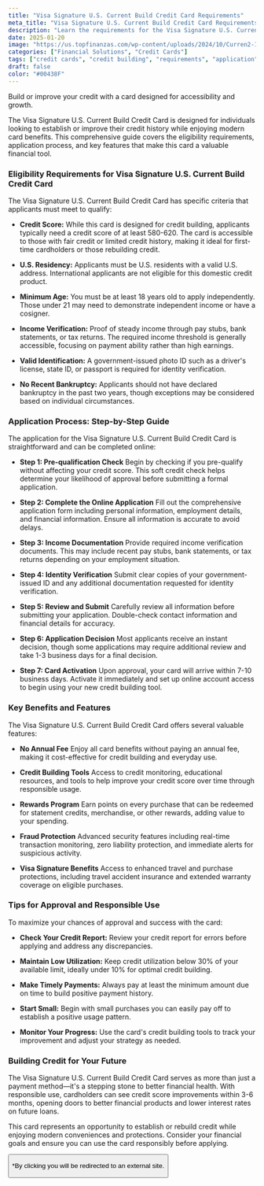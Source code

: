 ```yaml
---
title: "Visa Signature U.S. Current Build Credit Card Requirements"
meta_title: "Visa Signature U.S. Current Build Credit Card Requirements"
description: "Learn the requirements for the Visa Signature U.S. Current Build Credit Card. Discover eligibility criteria, application steps, and key benefits for building credit."
date: 2025-01-20
image: "https://us.topfinanzas.com/wp-content/uploads/2024/10/Curren2-1024x536.webp"
categories: ["Financial Solutions", "Credit Cards"]
tags: ["credit cards", "credit building", "requirements", "application"]
draft: false
color: "#00438F"
---
```


Build or improve your credit with a card designed for accessibility and growth.

The Visa Signature U.S. Current Build Credit Card is designed for individuals looking to establish or improve their credit history while enjoying modern card benefits. This comprehensive guide covers the eligibility requirements, application process, and key features that make this card a valuable financial tool.

### Eligibility Requirements for Visa Signature U.S. Current Build Credit Card

The Visa Signature U.S. Current Build Credit Card has specific criteria that applicants must meet to qualify:

- **Credit Score:** While this card is designed for credit building, applicants typically need a credit score of at least 580-620. The card is accessible to those with fair credit or limited credit history, making it ideal for first-time cardholders or those rebuilding credit.

- **U.S. Residency:** Applicants must be U.S. residents with a valid U.S. address. International applicants are not eligible for this domestic credit product.

- **Minimum Age:** You must be at least 18 years old to apply independently. Those under 21 may need to demonstrate independent income or have a cosigner.

- **Income Verification:** Proof of steady income through pay stubs, bank statements, or tax returns. The required income threshold is generally accessible, focusing on payment ability rather than high earnings.

- **Valid Identification:** A government-issued photo ID such as a driver's license, state ID, or passport is required for identity verification.

- **No Recent Bankruptcy:** Applicants should not have declared bankruptcy in the past two years, though exceptions may be considered based on individual circumstances.

### Application Process: Step-by-Step Guide

The application for the Visa Signature U.S. Current Build Credit Card is straightforward and can be completed online:

- **Step 1: Pre-qualification Check**
  Begin by checking if you pre-qualify without affecting your credit score. This soft credit check helps determine your likelihood of approval before submitting a formal application.

- **Step 2: Complete the Online Application**
  Fill out the comprehensive application form including personal information, employment details, and financial information. Ensure all information is accurate to avoid delays.

- **Step 3: Income Documentation**
  Provide required income verification documents. This may include recent pay stubs, bank statements, or tax returns depending on your employment situation.

- **Step 4: Identity Verification**
  Submit clear copies of your government-issued ID and any additional documentation requested for identity verification.

- **Step 5: Review and Submit**
  Carefully review all information before submitting your application. Double-check contact information and financial details for accuracy.

- **Step 6: Application Decision**
  Most applicants receive an instant decision, though some applications may require additional review and take 1-3 business days for a final decision.

- **Step 7: Card Activation**
  Upon approval, your card will arrive within 7-10 business days. Activate it immediately and set up online account access to begin using your new credit building tool.

### Key Benefits and Features

The Visa Signature U.S. Current Build Credit Card offers several valuable features:

- **No Annual Fee**
  Enjoy all card benefits without paying an annual fee, making it cost-effective for credit building and everyday use.

- **Credit Building Tools**
  Access to credit monitoring, educational resources, and tools to help improve your credit score over time through responsible usage.

- **Rewards Program**
  Earn points on every purchase that can be redeemed for statement credits, merchandise, or other rewards, adding value to your spending.

- **Fraud Protection**
  Advanced security features including real-time transaction monitoring, zero liability protection, and immediate alerts for suspicious activity.

- **Visa Signature Benefits**
  Access to enhanced travel and purchase protections, including travel accident insurance and extended warranty coverage on eligible purchases.

### Tips for Approval and Responsible Use

To maximize your chances of approval and success with the card:

- **Check Your Credit Report:** Review your credit report for errors before applying and address any discrepancies.

- **Maintain Low Utilization:** Keep credit utilization below 30% of your available limit, ideally under 10% for optimal credit building.

- **Make Timely Payments:** Always pay at least the minimum amount due on time to build positive payment history.

- **Start Small:** Begin with small purchases you can easily pay off to establish a positive usage pattern.

- **Monitor Your Progress:** Use the card's credit building tools to track your improvement and adjust your strategy as needed.

### Building Credit for Your Future

The Visa Signature U.S. Current Build Credit Card serves as more than just a payment method—it's a stepping stone to better financial health. With responsible use, cardholders can see credit score improvements within 3-6 months, opening doors to better financial products and lower interest rates on future loans.

This card represents an opportunity to establish or rebuild credit while enjoying modern conveniences and protections. Consider your financial goals and ensure you can use the card responsibly before applying.

<Button label="Apply on Official Site" link="https://current.com/build" />

<p class="text-sm mt-2">
  *By clicking you will be redirected to an external site.
</p>
